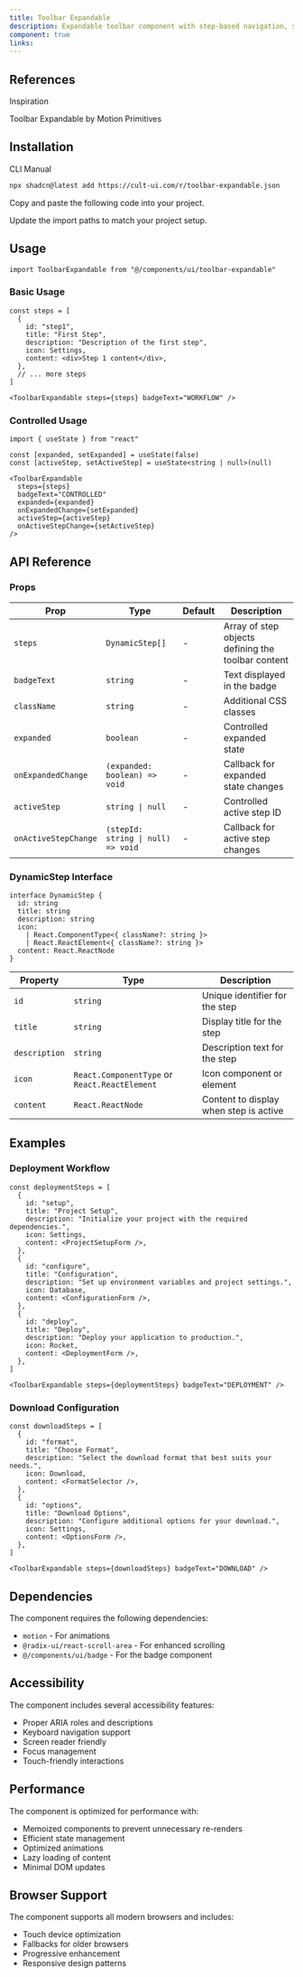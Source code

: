 ```yaml
---
title: Toolbar Expandable
description: Expandable toolbar component with step-based navigation, smooth animations, and enhanced scrolling
component: true
links:
---
```


<ComponentPreview
  name="toolbar-expandable-demo"
  className="[&_.preview>[data-orientation=vertical]]:sm:max-w-[70%]"
  description="All variations"
/>

## References

<Citations>
  <p className="font-medium text-primary">Inspiration</p>
  <CitationList>
    <CitationItem>
      <CitationLink
        href="https://motion-primitives.com/docs/toolbar-expandable"
        target="_blank"
        rel="noopener noreferrer"
      >
        Toolbar Expandable by Motion Primitives
      </CitationLink>
    </CitationItem>
  </CitationList>
</Citations>

## Installation

<CodeTabs>

<TabsList>
  <TabsTrigger value="cli">CLI</TabsTrigger>
  <TabsTrigger value="manual">Manual</TabsTrigger>
</TabsList>

<TabsContent value="cli">

```bash
npx shadcn@latest add https://cult-ui.com/r/toolbar-expandable.json
```

</TabsContent>

<TabsContent value="manual">

<Steps>

<Step>Copy and paste the following code into your project.</Step>

<ComponentSource name="toolbar-expandable" />

<Step>Update the import paths to match your project setup.</Step>

</Steps>

</TabsContent>

</CodeTabs>

## Usage

```tsx
import ToolbarExpandable from "@/components/ui/toolbar-expandable"
```

### Basic Usage

```tsx
const steps = [
  {
    id: "step1",
    title: "First Step",
    description: "Description of the first step",
    icon: Settings,
    content: <div>Step 1 content</div>,
  },
  // ... more steps
]

<ToolbarExpandable steps={steps} badgeText="WORKFLOW" />
```

### Controlled Usage

```tsx
import { useState } from "react"

const [expanded, setExpanded] = useState(false)
const [activeStep, setActiveStep] = useState<string | null>(null)

<ToolbarExpandable
  steps={steps}
  badgeText="CONTROLLED"
  expanded={expanded}
  onExpandedChange={setExpanded}
  activeStep={activeStep}
  onActiveStepChange={setActiveStep}
/>
```

## API Reference

### Props

| Prop                 | Type                               | Default | Description                                        |
| -------------------- | ---------------------------------- | ------- | -------------------------------------------------- |
| `steps`              | `DynamicStep[]`                    | -       | Array of step objects defining the toolbar content |
| `badgeText`          | `string`                           | -       | Text displayed in the badge                        |
| `className`          | `string`                           | -       | Additional CSS classes                             |
| `expanded`           | `boolean`                          | -       | Controlled expanded state                          |
| `onExpandedChange`   | `(expanded: boolean) => void`      | -       | Callback for expanded state changes                |
| `activeStep`         | `string \| null`                   | -       | Controlled active step ID                          |
| `onActiveStepChange` | `(stepId: string \| null) => void` | -       | Callback for active step changes                   |

### DynamicStep Interface

```tsx
interface DynamicStep {
  id: string
  title: string
  description: string
  icon:
    | React.ComponentType<{ className?: string }>
    | React.ReactElement<{ className?: string }>
  content: React.ReactNode
}
```

| Property      | Type                                          | Description                            |
| ------------- | --------------------------------------------- | -------------------------------------- |
| `id`          | `string`                                      | Unique identifier for the step         |
| `title`       | `string`                                      | Display title for the step             |
| `description` | `string`                                      | Description text for the step          |
| `icon`        | `React.ComponentType` or `React.ReactElement` | Icon component or element              |
| `content`     | `React.ReactNode`                             | Content to display when step is active |

## Examples

### Deployment Workflow

```tsx
const deploymentSteps = [
  {
    id: "setup",
    title: "Project Setup",
    description: "Initialize your project with the required dependencies.",
    icon: Settings,
    content: <ProjectSetupForm />,
  },
  {
    id: "configure",
    title: "Configuration",
    description: "Set up environment variables and project settings.",
    icon: Database,
    content: <ConfigurationForm />,
  },
  {
    id: "deploy",
    title: "Deploy",
    description: "Deploy your application to production.",
    icon: Rocket,
    content: <DeploymentForm />,
  },
]

<ToolbarExpandable steps={deploymentSteps} badgeText="DEPLOYMENT" />
```

### Download Configuration

```tsx
const downloadSteps = [
  {
    id: "format",
    title: "Choose Format",
    description: "Select the download format that best suits your needs.",
    icon: Download,
    content: <FormatSelector />,
  },
  {
    id: "options",
    title: "Download Options",
    description: "Configure additional options for your download.",
    icon: Settings,
    content: <OptionsForm />,
  },
]

<ToolbarExpandable steps={downloadSteps} badgeText="DOWNLOAD" />
```

## Dependencies

The component requires the following dependencies:

- `motion` - For animations
- `@radix-ui/react-scroll-area` - For enhanced scrolling
- `@/components/ui/badge` - For the badge component

## Accessibility

The component includes several accessibility features:

- Proper ARIA roles and descriptions
- Keyboard navigation support
- Screen reader friendly
- Focus management
- Touch-friendly interactions

## Performance

The component is optimized for performance with:

- Memoized components to prevent unnecessary re-renders
- Efficient state management
- Optimized animations
- Lazy loading of content
- Minimal DOM updates

## Browser Support

The component supports all modern browsers and includes:

- Touch device optimization
- Fallbacks for older browsers
- Progressive enhancement
- Responsive design patterns

